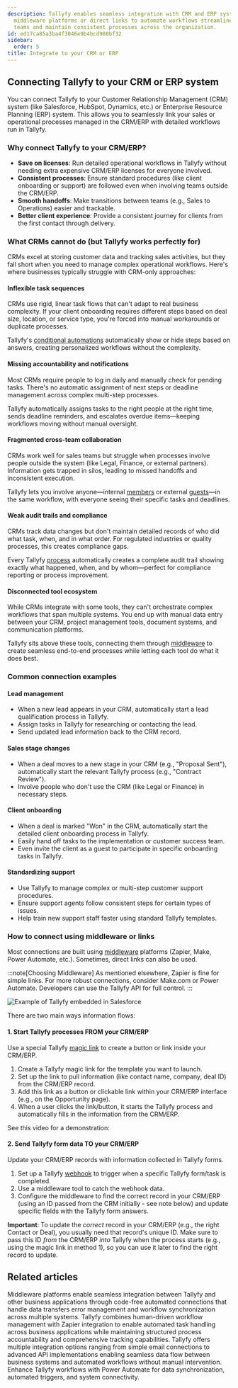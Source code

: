 ```yaml
---
description: Tallyfy enables seamless integration with CRM and ERP systems through
  middleware platforms or direct links to automate workflows streamline handoffs between
  teams and maintain consistent processes across the organization.
id: ed17ca85a3ba4f3046e9b4bcd980bf32
sidebar:
  order: 5
title: Integrate to your CRM or ERP
---
```


## Connecting Tallyfy to your CRM or ERP system

You can connect Tallyfy to your Customer Relationship Management (CRM) system (like Salesforce, HubSpot, Dynamics, etc.) or Enterprise Resource Planning (ERP) system. This allows you to seamlessly link your sales or operational processes managed in the CRM/ERP with detailed workflows run in Tallyfy.

### Why connect Tallyfy to your CRM/ERP?

- **Save on licenses**: Run detailed operational workflows in Tallyfy without needing extra expensive CRM/ERP licenses for everyone involved.
- **Consistent processes**: Ensure standard procedures (like client onboarding or support) are followed even when involving teams outside the CRM/ERP.
- **Smooth handoffs**: Make transitions between teams (e.g., Sales to Operations) easier and trackable.
- **Better client experience**: Provide a consistent journey for clients from the first contact through delivery.

### What CRMs cannot do (but Tallyfy works perfectly for)

CRMs excel at storing customer data and tracking sales activities, but they fall short when you need to manage complex operational workflows. Here's where businesses typically struggle with CRM-only approaches:

#### Inflexible task sequences
CRMs use rigid, linear task flows that can't adapt to real business complexity. If your client onboarding requires different steps based on deal size, location, or service type, you're forced into manual workarounds or duplicate processes.

Tallyfy's [conditional automations](/products/pro/documenting/templates/automations/conditionals/) automatically show or hide steps based on answers, creating personalized workflows without the complexity.

#### Missing accountability and notifications
Most CRMs require people to log in daily and manually check for pending tasks. There's no automatic assignment of next steps or deadline management across complex multi-step processes.

Tallyfy automatically assigns tasks to the right people at the right time, sends deadline reminders, and escalates overdue items—keeping workflows moving without manual oversight.

#### Fragmented cross-team collaboration  
CRMs work well for sales teams but struggle when processes involve people outside the system (like Legal, Finance, or external partners). Information gets trapped in silos, leading to missed handoffs and inconsistent execution.

Tallyfy lets you involve anyone—internal [members](/products/pro/documenting/members/) or external [guests](/products/pro/documenting/guests/)—in the same workflow, with everyone seeing their specific tasks and deadlines.

#### Weak audit trails and compliance
CRMs track data changes but don't maintain detailed records of who did what task, when, and in what order. For regulated industries or quality processes, this creates compliance gaps.

Every Tallyfy [process](/products/pro/tracking-and-tasks/processes/) automatically creates a complete audit trail showing exactly what happened, when, and by whom—perfect for compliance reporting or process improvement.

#### Disconnected tool ecosystem
While CRMs integrate with some tools, they can't orchestrate complex workflows that span multiple systems. You end up with manual data entry between your CRM, project management tools, document systems, and communication platforms.

Tallyfy sits above these tools, connecting them through [middleware](/products/pro/integrations/middleware/) to create seamless end-to-end processes while letting each tool do what it does best.

### Common connection examples

#### Lead management
- When a new lead appears in your CRM, automatically start a lead qualification process in Tallyfy.
- Assign tasks in Tallyfy for researching or contacting the lead.
- Send updated lead information back to the CRM record.

#### Sales stage changes
- When a deal moves to a new stage in your CRM (e.g., "Proposal Sent"), automatically start the relevant Tallyfy process (e.g., "Contract Review").
- Involve people who don't use the CRM (like Legal or Finance) in necessary steps.

#### Client onboarding
- When a deal is marked "Won" in the CRM, automatically start the detailed client onboarding process in Tallyfy.
- Easily hand off tasks to the implementation or customer success team.
- Even invite the client as a guest to participate in specific onboarding tasks in Tallyfy.

#### Standardizing support
- Use Tallyfy to manage complex or multi-step customer support procedures.
- Ensure support agents follow consistent steps for certain types of issues.
- Help train new support staff faster using standard Tallyfy templates.

### How to connect using middleware or links

Most connections are built using [middleware](/products/pro/integrations/middleware/) platforms (Zapier, Make, Power Automate, etc.). Sometimes, direct links can also be used.

:::note[Choosing Middleware]
As mentioned elsewhere, Zapier is fine for simple links. For more robust connections, consider Make.com or Power Automate. Developers can use the Tallyfy API for full control.
:::

![Example of Tallyfy embedded in Salesforce](https://screenshots.tallyfy.com/tallyfy-salesforce-widget.png)

There are two main ways information flows:

#### 1. Start Tallyfy processes FROM your CRM/ERP

Use a special Tallyfy [magic link](/products/pro/launching/triggers/magic-links/) to create a button or link inside your CRM/ERP.

1. Create a Tallyfy magic link for the template you want to launch.
2. Set up the link to pull information (like contact name, company, deal ID) from the CRM/ERP record.
3. Add this link as a button or clickable link within your CRM/ERP interface (e.g., on the Opportunity page).
4. When a user clicks the link/button, it starts the Tallyfy process and automatically fills in the information from the CRM/ERP.

See this video for a demonstration:

<lite-vimeo videoid="342328862"></lite-vimeo>

#### 2. Send Tallyfy form data TO your CRM/ERP

Update your CRM/ERP records with information collected in Tallyfy forms.

1. Set up a Tallyfy [webhook](/products/pro/integrations/webhooks/) to trigger when a specific Tallyfy form/task is completed.
2. Use a middleware tool to catch the webhook data.
3. Configure the middleware to find the correct record in your CRM/ERP (using an ID passed from the CRM initially - see note below) and update specific fields with the Tallyfy form answers.

**Important**: To update the *correct* record in your CRM/ERP (e.g., the right Contact or Deal), you usually need that record's unique ID. Make sure to pass this ID *from* the CRM/ERP *into* Tallyfy when the process starts (e.g., using the magic link in method 1), so you can use it later to find the right record to update.


## Related articles
<CardGrid>
<LinkTitleCard header="<b>Integrations > Middleware</b>" href="/products/pro/integrations/middleware/" > Middleware platforms enable seamless integration between Tallyfy and other business applications through code-free automated connections that handle data transfers error management and workflow synchronization across multiple systems. </LinkTitleCard>
<LinkTitleCard header="<b>Zapier > Tallyfy & Zapier</b>" href="/products/pro/integrations/middleware/zapier/how-can-i-improve-task-management-with-tallyfy/" > Tallyfy combines human-driven workflow management with Zapier integration to enable automated task handling across business applications while maintaining structured process accountability and comprehensive tracking capabilities. </LinkTitleCard>
<LinkTitleCard header="<b>Pro > Integrations</b>" href="/products/pro/integrations/" > Tallyfy offers multiple integration options ranging from simple email connections to advanced API implementations enabling seamless data flow between business systems and automated workflows without manual intervention. </LinkTitleCard>
<LinkTitleCard header="<b>Middleware > Power Automate</b>" href="/products/pro/integrations/middleware/power-automate/" > Enhance Tallyfy workflows with Power Automate for data synchronization, automated triggers, and system connectivity. </LinkTitleCard>
</CardGrid>